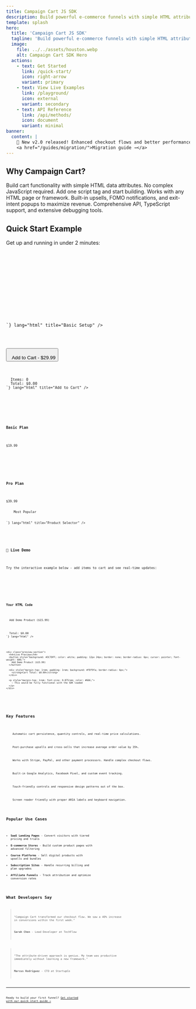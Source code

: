 ```yaml
---
title: Campaign Cart JS SDK
description: Build powerful e-commerce funnels with simple HTML attributes
template: splash
hero:
  title: 'Campaign Cart JS SDK'
  tagline: 'Build powerful e-commerce funnels with simple HTML attributes. No complex integrations, just add data attributes to your HTML.'
  image:
    file: ../../assets/houston.webp
    alt: Campaign Cart SDK Hero
  actions:
    - text: Get Started
      link: /quick-start/
      icon: right-arrow
      variant: primary
    - text: View Live Examples
      link: /playground/
      icon: external
      variant: secondary
    - text: API Reference
      link: /api/methods/
      icon: document
      variant: minimal
banner:
  content: |
    🎉 New v2.0 released! Enhanced checkout flows and better performance. 
    <a href="/guides/migration/">Migration guide →</a>
---
```



## Why Campaign Cart?

<CardGrid stagger>
  <Card title="Attribute-Driven" icon="puzzle">
    Build cart functionality with simple HTML data attributes. No complex JavaScript required.
  </Card>
  <Card title="Zero Configuration" icon="rocket">
    Add one script tag and start building. Works with any HTML page or framework.
  </Card>
  <Card title="Conversion Optimized" icon="star">
    Built-in upsells, FOMO notifications, and exit-intent popups to maximize revenue.
  </Card>
  <Card title="Developer Friendly" icon="laptop">
    Comprehensive API, TypeScript support, and extensive debugging tools.
  </Card>
</CardGrid>

## Quick Start Example

Get up and running in under 2 minutes:

<Tabs>
  <TabItem label="HTML Setup">
    <Code code={`<!DOCTYPE html>
<html>
<head>
  <!-- Add your API key -->
  <meta name="next-api-key" content="your-api-key">
  
  <!-- Load the SDK -->
  <script src="https://campaign-cart-v2.pages.dev/loader.js"></script>
</head>
<body>
  <!-- That's it! Start adding cart functionality -->
</body>
</html>`} lang="html" title="Basic Setup" />
  </TabItem>
  
  <TabItem label="Add to Cart">
    <Code code={`<!-- Simple add to cart button -->
<button data-next-action="add-to-cart" 
        data-next-package-id="123"
        data-next-quantity="1">
  Add to Cart - $29.99
</button>

<!-- Display cart total -->
<div class="cart-summary">
  Items: <span data-next-display="cart.itemCount">0</span>
  Total: <span data-next-display="cart.total">$0.00</span>
</div>`} lang="html" title="Add to Cart" />
  </TabItem>
  
  <TabItem label="Product Selector">
    <Code code={`<!-- Product selection with dynamic pricing -->
<div data-next-cart-selector data-next-selection-mode="swap">
  <div data-next-selector-card data-next-package-id="basic-plan">
    <h3>Basic Plan</h3>
    <p data-next-display="package.price">$19.99</p>
  </div>
  
  <div data-next-selector-card data-next-package-id="pro-plan">
    <h3>Pro Plan</h3>
    <p data-next-display="package.price">$39.99</p>
    <span class="badge">Most Popular</span>
  </div>
</div>`} lang="html" title="Product Selector" />
  </TabItem>
</Tabs>

<div class="demo-container">
  <h3>🚀 Live Demo</h3>
  <p>Try the interactive example below - add items to cart and see real-time updates:</p>
  
  <div class="code-preview">
    <div class="code-section">
      <h4>Your HTML Code</h4>
      <Code code={`<button data-next-action="add-to-cart" 
        data-next-package-id="demo-product"
        data-next-quantity="1">
  Add Demo Product ($15.99)
</button>

<div class="cart-display">
  Total: <span data-next-display="cart.total">$0.00</span>
</div>`} lang="html" />
    </div>
    
    <div class="preview-section">
      <h4>Live Preview</h4>
      <button style="background: #3C7DFF; color: white; padding: 12px 24px; border: none; border-radius: 6px; cursor: pointer; font-weight: 600;">
        Add Demo Product ($15.99)
      </button>
      
      <div style="margin-top: 1rem; padding: 1rem; background: #f8f9fa; border-radius: 6px;">
        <strong>Cart Total: $0.00</strong>
      </div>
      
      <p style="margin-top: 1rem; font-size: 0.875rem; color: #666;">
        💡 This would be fully functional with the SDK loaded
      </p>
    </div>
  </div>
</div>

## Key Features

<CardGrid>
  <Card title="Smart Cart Management" icon="shopping-cart">
    Automatic cart persistence, quantity controls, and real-time price calculations.
  </Card>
  
  <Card title="Dynamic Upsells" icon="trending-up">
    Post-purchase upsells and cross-sells that increase average order value by 35%.
  </Card>
  
  <Card title="Checkout Integration" icon="credit-card">
    Works with Stripe, PayPal, and other payment processors. Handle complex checkout flows.
  </Card>
  
  <Card title="Analytics Ready" icon="chart">
    Built-in Google Analytics, Facebook Pixel, and custom event tracking.
  </Card>
  
  <Card title="Mobile Optimized" icon="device-mobile">
    Touch-friendly controls and responsive design patterns out of the box.
  </Card>
  
  <Card title="A11y Compliant" icon="accessibility">
    Screen reader friendly with proper ARIA labels and keyboard navigation.
  </Card>
</CardGrid>

## Popular Use Cases

- **SaaS Landing Pages** - Convert visitors with tiered pricing and trials
- **E-commerce Stores** - Build custom product pages with advanced filtering  
- **Course Platforms** - Sell digital products with upsells and bundles
- **Subscription Sites** - Handle recurring billing and plan upgrades
- **Affiliate Funnels** - Track attribution and optimize conversion rates

## What Developers Say

> "Campaign Cart transformed our checkout flow. We saw a 40% increase in conversions within the first week."
> 
> **Sarah Chen** - Lead Developer at TechFlow

> "The attribute-driven approach is genius. My team was productive immediately without learning a new framework."
> 
> **Marcus Rodriguez** - CTO at StartupCo

---

Ready to build your first funnel? [Get started with our quick start guide →](/quick-start/)
